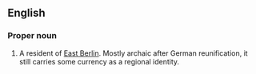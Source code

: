 ==English==

===Proper noun===
{{infl|en|proper noun}}

# {{obsolete}} A resident of [[East Berlin]]. Mostly archaic after German reunification, it still carries some currency as a regional identity.